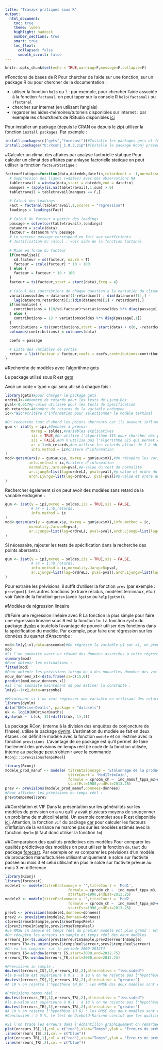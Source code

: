 ---
title: "Travaux pratiques sous R"
output:
  html_document:
    toc: true
    theme: lumen
    highlight: haddock
    number_sections: true
    smart: true
    toc_float:
      collapsed: false
      smooth_scroll: false
---

```{r setup, include=FALSE}
knitr::opts_chunk$set(echo = TRUE,warning=F,message=F,collapse=F)
```

#Fonctions de bases de R
Pour chercher de l'aide sur une fonction, sur un package R ou pour chercher de la documentation :

- utiliser la fonction `help` ou `?` : par exemple, pour chercher l'aide associée à la fonction `factanal`, on peut taper sur la console R `help(factanal)` ou `?factanal`
- chercher sur internet (en utilisant l'anglais)
- regarder les aides-mémoires/tutoriels disponibles sur internet : par exemple les *cheatsheets* de RStudio disponibles [ici](https://www.rstudio.com/resources/cheatsheets/)

Pour installer un package (depuis le CRAN ou depuis le zip) utiliser la fonction `install.packages`. Par exemple :
```{r, eval=F}
install.packages(c("gets","forecast"))#Installe les packages gets et forecast
install.packages("D:/Rconj_1.0.3.zip")#Installe le package Rconj présent dans le répertoire D de l'ordinateur
```

#Calculer un climat des affaires par analyse factorielle statique
Pour calculer un climat des affaires par anlayse factorielle statique on peut utiliser la fonction `facteurStatique` :

```{r, eval=F}
facteurStatique=function(data,datedeb,datefin,retardcont = -1,normalise = FALSE){
  # Suppression des lignes (=dates) avec des observations NA
  tabletravail = window(data,start = datedeb,end = datefin)
  manques = (apply(is.na(tabletravail),1,sum) > 0)
  tabletravail = tabletravail[manques == F,]
  
  # Calcul des loadings  
  Fact = factanal(tabletravail,1,scores = "regression")
  loadings = loadings(Fact)
  
  # Calcul du facteur a partir des loadings
  passage = solve(cor(tabletravail),loadings) 
  datanorm = scale(data)
  facteur = datanorm %*% passage
  # Le vecteur passage correspond en fait aux coefficients
  # Justification du calcul : voir aide de la fonction factanal
  
  # Mise en forme du facteur
  if(normalise){
    sd.facteur = sd(facteur, na.rm = T)
    facteur = scale(facteur) * 10 + 100
  } else {
    facteur = facteur * 10 + 100
  }
  facteur = ts(facteur,start = start(data),freq = 4)
  
  # Calcul des contribtions de chaque question a la variation du climat des affaires
  variationssoldes = datanorm[(1-retardcont) : dim(datanorm)[1],] - 
    lag(datanorm,retardcont)[1:(dim(datanorm)[1] + retardcont),]
  if(normalise) {
    contributions = (10/sd.facteur)*variationssoldes %*% diag(passage[,1])
  } else {
    contributions = 10 * variationssoldes %*% diag(passage[,1])
  }
  contributions = ts(contributions,start = start(data) + c(0, -retardcont),freq=12)
  colnames(contributions) = colnames(data)
  
  coefs = passage

  # Liste des variables de sortie
  return = list(facteur = facteur,coefs = coefs,contributions=contributions,loadings = loadings,Fact= Fact)
}
```
#Recherche de modèles avec l'algorithme gets

Le package utilisé sous R est [gets](https://cran.r-project.org/package=gets)

Avoir un code « type » qui sera utilisé à chaque fois :

```{r, eval=F}
library(gets)#pour charger le package gets
ordreLJ<-4#nombre de retards pour les tests de Ljung-Box
pval<-0.017#p-value utilisée pour les tests de spécification
nb_retards<-4#nombre de retards de la variable endogène
ic<-"aic"#critère d'information pour sélectionner le modèle terminal

#On recherche tout d'abord les points aberrants car ils peuvent influencer l'estimation et les tests de spécification
gum <- isat(y = ipi,#Données à prévoir
            mxreg = soldes,#variables explicatives
            iis = TRUE,#On utilise l'algorithme IIS pour chercher des points aberrants
            sis = FALSE,#On n'utilise pas l'algorithme SIS qui permet de chercher les ruptures en niveau
            ar = 1:nb_retards,#on utilise les retards allant de 1 à nb_retards (1:4 donne le vecteur 1,2,3,4)
            info.method = ic#critère d'information
)
mod<-getsm(arx(y = gum$aux$y, mxreg = gum$aux$mX),#On récupère les variables utilisées dans la recherche de points aberrants (y.c. indicatrices le cas échéant)
           info.method = ic,#critère d'information
           normality.JarqueB=pval,#p-value du test de normalité
           ar.LjungB=list(lag=ordreLJ, pval=pval),#p-value et ordre du test d'autocorrélation
           arch.LjungB=list(lag=ordreLJ, pval=pval)#p-value et ordre du test d'hétéroscédasticité
)
```

Rechercher également si on peut avoir des modèles sans retard de la variable endogène :
```{r, eval=F}
gum <- isat(y = ipi,mxreg = soldes,iis = TRUE,sis = FALSE,
            # ar = 1:nb_retards,
            info.method = ic
)
mod<-getsm(arx(y = gum$aux$y, mxreg = gum$aux$mX),info.method = ic,
           normality.JarqueB=pval,
           ar.LjungB=list(lag=ordreLJ, pval=pval),arch.LjungB=list(lag=ordreLJ, pval=pval)
)
```

Si nécessaire, rajouter les tests de spécification dans la recherche des points aberrants :
```{r, eval=F}
gum <- isat(y = ipi,mxreg = soldes,iis = TRUE,sis = FALSE,
            # ar = 1:nb_retards,
            info.method = ic,normality.JarqueB=pval,
            ar.LjungB=list(lag=ordreLJ, pval=pval),arch.LjungB=list(lag=ordreLJ, pval=pval)
)
```

Pour extraire les prévisions, il suffit d'utiliser la fonction `prev` (par exemple : `prev(gum)`). Les autres fonctions (extraire résidus, modèles terminaux, etc.) voir l'aide de la fonction `getsm` (avec `?getsm` ou `help(getsm)`).

#Modèles de régression linéaire

##Faire une régression linéaire avec R
La fonction la plus simple pour faire une régression linéaire sous R est la fonction `lm`. La fonction `dynlm` du package [dynlm](https://cran.r-project.org/package=dynlm) a toutefois l'avantage de pouvoir utiliser des fonctions dans la spécification du modèle. Par exemple, pour faire une régression sur les données du quartet d'Anscombe :
```{r, echo=T}
mod<-lm(y1~x1,data=anscombe)#On régresse la variable y1 sur x1, on prend les variables de la base qui s'appelle anscombe
mod
#Si l'on souhaite avoir un résumé des données associées à cette régression utiliser la fonction summary
summary(mod)
#Pour obtenir les estimations :
fitted(mod)
#Pour obtenir les prévisions lorsqu'on a des nouvelles données des variables explicatives :
nouv_donnees_x1<-data.frame(x1=c(15,6))
predict(mod,nouv_donnees_x1)
#Si l'on souhaite maintenant ne pas estimer la constante :
lm(y1~-1+x1,data=anscombe)

#Maintenant si l'on veut régresser une variable en utilisant des retards de la variable endogène c'est plus compliqué avec la fonction lm car il faut créer les nouvelles variables. C'est très facile à faire avec dynlm :
library(dynlm)
data("UKDriverDeaths", package = "datasets")
uk <- log10(UKDriverDeaths)
dynlm(uk ~  L(uk, 12)+diff(L(uk, 1),1))
```

Le package RConj (interne à la division des enquêtes de conjoncture de l'Insee), utilise le package [dynlm](https://cran.r-project.org/package=dynlm). L'estimation du modèle se fait en deux étapes : on définit le modèle avec la fonction `modele` et on l'estime avec la fonction `previsions`. L'avantage de ce package est qu'il permet de faire facilement des prévisions en temps réel (le code de la fonction utilisée, interne au package peut s'obtenir avec la commande `Rconj:::previsionsTempsReel`)


```{r}
library(Rconj)
modele_prod_manuf <- modele( titreEtalonnage = 'Etalonnage de la production manufacturiere', 
                             titreCourt = 'Mod1TrimCoin',
                             formule = cprodm_ch ~  ind_manuf_tppa_m2+diff(ind_manuf_tppre_m3,1),
                             startEst=1988,endEst=2013.25)
prev <- previsions(modele_prod_manuf,donnees=donnees)
#Pour afficher les prévisions en temps réel :
prev$tempsReel$prev
```

##Corrélation et VIF
Dans la présentation sur les généralités sur les modèles de prévision on a vu qu'il y avait plusieurs moyens de soupçonner un problème de multicolinéarité. Un exemple complet sous R est disponible [ici](http://egallic.fr/l3-eco-gestion-regression-lineaire-avec-r-probleme-de-multicolinearite/). Attention, la fonction `vif` du package [car](https://cran.r-project.org/package=car) pour calculer les facteurs d'inflation de la variance ne marche pas sur les modèles estimés avec la fonction `dynlm` (il faut donc utiliser la fonction `lm`)

##Comparaison des qualités prédictives des modèles
Pour comparer les qualités prédictives des modèles on peut utiliser la fonction `dm.test` du package [forecast](https://cran.r-project.org/package=forecast). Par exemple on va comparer les prévisions d'un modèle de production manufacturière utilisant uniquement le solde sur l'activité passée au mois 3 et celui utilisant en plus le solde sur l'activité prévue au mois 3 en différence
```{r}
library(Rconj)
library(forecast)
modele1 <- modele(titreEtalonnage = '',titreCourt = 'Mod1',
                             formule = cprodm_ch ~  ind_manuf_tppa_m3,
                             startEst=1990,endEst=2013.25)
modele2 <- modele(titreEtalonnage = '',titreCourt = 'Mod2',
                             formule = cprodm_ch ~  ind_manuf_tppa_m3+diff(ind_manuf_tppre_m3,1),
                             startEst=1990,endEst=2013.25)
prev1 <- previsions(modele1,donnees=donnees)
prev2 <- previsions(modele2,donnees=donnees)
c(prev1$rmseInSample,prev1$rmseTempsReel)
c(prev2$rmseInSample,prev2$rmseTempsReel)
#Le RMSE in sample et temps réel du premier modèle est plus grand : est-ce significatif sur la période 2000-2012T4 ?
#On récupère les erreurs in sample et temps réel des deux modèles
erreurs_IS<-ts.union(prev1$erreurInSample,prev2$erreurInSample)
erreurs_TR<-ts.union(prev1$tempsReel$erreur,prev2$tempsReel$erreur)
#On va les comparer sur la période 2000-2012T4
erreurs_IS<-window(erreurs_IS,start=2000,end=2012.75)
erreurs_TR<-window(erreurs_TR,start=2000,end=2012.75)

#Prévisions in sample :
dm.test(erreurs_IS[,1],erreurs_IS[,2],alternative = "two.sided")
#la p-value est supérieure à 0,1 : à 10 % on ne rejette pas l'hypothèse (H_0) : les RMSE des deux modèles sont égaux dans le test où l'hypothèse alternative est (H_1) : les RMSE sont différents
dm.test(erreurs_IS[,1],erreurs_IS[,2],alternative = "greater")
#A 10 % on rejette l'hypothèse (H_0) : les RMSE des deux modèles sont égaux dans le test où l'hypothèse alternative est (H_1) : le deuxième modèle à un RMSE plus grand. A 10 % on considère donc que le deuxième modèle a des erreurs de prévisions in sample significativement plus petites mais ce n'est pas le cas à 5 %.

#Prévisions temps réel :
dm.test(erreurs_TR[,1],erreurs_TR[,2],alternative = "two.sided")
#la p-value est supérieure à 0,1 : à 10 % on ne rejette pas l'hypothèse (H_0) : les RMSE des deux modèles sont égaux dans le test où l'hypothèse alternative est (H_1) : les RMSE sont différents
dm.test(erreurs_TR[,1],erreurs_TR[,2],alternative = "greater")
#A 10 % on rejette l'hypothèse (H_0) : les RMSE des deux modèles sont égaux dans le test où l'hypothèse alternative est (H_1) : le deuxième modèle à un RMSE plus grand. A 10 % on considère donc que le deuxième modèle a des erreurs de prévisions en temps réel significativement plus petites mais ce n'est pas le cas à 5 %.
#Conclusion : à 5 %, le test de Diebold-Mariano conclut que les qualités prédictives (en in sample et en temps réel) des deux modèles sont équivalents. A 10 %, le deuxième modèle a un RMSE in sample et temps réel significativement plus petit : il serait donc à privilégier

#Si l'on trace les erreurs dans l'échantillon graphiquement on remarque qu'elles sont proches mais un peu plus élevées pour le premier modèle lors de la crise :
plot(erreurs_IS[,1],col = c("red"),xlab="Temps",ylab = "Erreurs de prévision in sample")
lines(erreurs_IS[,2],col = c("blue"))
plot(erreurs_TR[,1],col = c("red"),xlab="Temps",ylab = "Erreurs de prévision temps réel")
lines(erreurs_TR[,2],col = c("blue"))
```